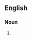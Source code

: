 {{also|Eskimologists}}

==English==

===Noun===
{{head|en|noun form}}

# {{plural of|eskimologist|lang=en}}